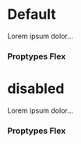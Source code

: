 

<Meta title="Checkbox" component={Checkbox} />

# Default

Lorem ipsum dolor...

<Preview>
  <Story name="Default">
    <ThemeProvider>
      <Checkbox label='teste' name='a' />
    </ThemeProvider>
  </Story>
</Preview>

### Proptypes Flex

<Props of={Checkbox} />

# disabled

Lorem ipsum dolor...

<Preview>
  <Story name="Disable">
    <ThemeProvider>
      <Checkbox label='teste' value={false} disabled/>
    </ThemeProvider>
  </Story>
</Preview>

### Proptypes Flex

<Props of={Checkbox} />
